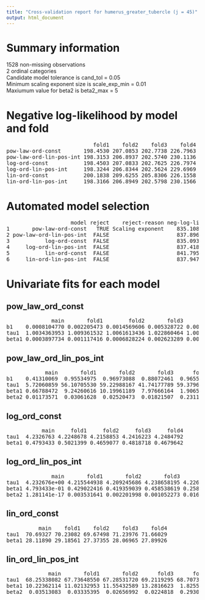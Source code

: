 ```yaml
---
title: "Cross-validation report for humerus_greater_tubercle (j = 45)"
output: html_document
---
```

# Summary information
1528 non-missing observations  
2 ordinal categories  
Candidate model tolerance is cand_tol = 0.05  
Minimum scaling exponent size is scale_exp_min = 0.01  
Maxiumum value for beta2 is beta2_max = 5  

# Negative log-likelihood by model and fold
<pre>
                           fold1    fold2    fold3    fold4  
pow-law-ord-const       198.4530 207.0853 202.7738 226.7963  
pow-law-ord-lin-pos-int 198.3153 206.8937 202.5740 230.1136  
log-ord-const           198.4503 207.0833 202.7625 226.7974  
log-ord-lin-pos-int     198.3244 206.8344 202.5624 229.6969  
lin-ord-const           200.1838 209.6255 205.8306 226.1558  
lin-ord-lin-pos-int     198.3166 206.8949 202.5798 230.1566  
</pre>
# Automated model selection
<pre>
                    model reject    reject-reason neg-log-lik delta-neg-log-lik model-rank  
1       pow-law-ord-const   TRUE Scaling exponent    835.1084        0.01473575         NA  
2 pow-law-ord-lin-pos-int  FALSE                     837.8966        2.80300609          3  
3           log-ord-const  FALSE                     835.0936        0.00000000          1  
4     log-ord-lin-pos-int  FALSE                     837.4181        2.32446826          2  
5           lin-ord-const  FALSE                     841.7957        6.70207262          5  
6     lin-ord-lin-pos-int  FALSE                     837.9479        2.85427737          4  
</pre>
# Univariate fits for each model
## pow_law_ord_const  
<pre>
              main       fold1        fold2       fold3        fold4  
b1    0.0008104770 0.002205473 0.0014569606 0.005328722 0.0004948389  
tau1  1.0034363953 1.009361532 1.0061613436 1.022860464 1.0021045294  
beta1 0.0003897734 0.001117416 0.0006828224 0.002623289 0.0002320312  
</pre>
## pow_law_ord_lin_pos_int  
<pre>
            main       fold1       fold2       fold3      fold4  
b1    0.41310069  0.95534975  0.96973088  0.88072461  0.9655535  
tau1  5.72060859 56.10705530 59.22988167 41.74177789 59.3796784  
beta1 0.66788472  9.24260616 10.19961189  7.97666164  1.9065526  
beta2 0.01173571  0.03061628  0.02520473  0.01821507  0.2311023  
</pre>
## log_ord_const  
<pre>
           main     fold1     fold2     fold3     fold4  
tau1  4.2326763 4.2248678 4.2158853 4.2416223 4.2484792  
beta1 0.4793433 0.5021399 0.4659077 0.4818718 0.4679642  
</pre>
## log_ord_lin_pos_int  
<pre>
              main       fold1       fold2       fold3      fold4  
tau1  4.232676e+00 4.215544938 4.209245686 4.238658195 4.22684851  
beta1 4.793433e-01 0.429022416 0.419359039 0.458538619 0.25885151  
beta2 1.281141e-17 0.003531641 0.002201998 0.001052273 0.01674697  
</pre>
## lin_ord_const  
<pre>
          main    fold1    fold2    fold3    fold4  
tau1  70.69327 70.23082 69.67498 71.23976 71.66029  
beta1 28.11890 29.18561 27.37355 28.06965 27.89926  
</pre>
## lin_ord_lin_pos_int  
<pre>
             main       fold1       fold2      fold3      fold4  
tau1  68.25338082 67.73648550 67.28531720 69.2119295 68.7073164  
beta1 10.22362114 11.02132953 11.55432589 13.2816623  1.8255653  
beta2  0.03513083  0.03335395  0.02656992  0.0224818  0.2930628  
</pre>
